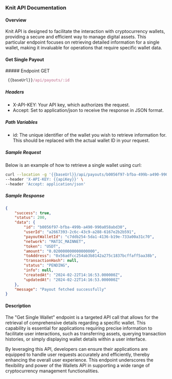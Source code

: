 ### Knit API Documentation

#### Overview

Knit API is designed to facilitate the interaction with cryptocurrency wallets, providing a secure and efficient way to manage digital assets. This particular endpoint focuses on retrieving detailed information for a single wallet, making it invaluable for operations that require specific wallet data.

#### Get Single Payout

<div style={{ display: "flex", alignItems: "center" }}>
  ##### Endpoint
  <span
    style={{
      display: "block",
      backgroundColor: "#ebfbfa",
      color: "#194d53",
      marginLeft: "-17px",
      padding: "0px 6px",
      fontSize: ".8rem",
      borderRadius: "5px",
      marginTop: "30px",
    }}
  >
    GET
  </span>
</div>

```js copy
 {{baseUrl}}/api/payouts/:id
```

##### Headers

- X-API-KEY: Your API key, which authorizes the request.
- Accept: Set to application/json to receive the response in JSON format.

##### Path Variables

- id: The unique identifier of the wallet you wish to retrieve information for. This should be replaced with the actual wallet ID in your request.

##### Sample Request

Below is an example of how to retrieve a single wallet using curl:

```sh
curl --location -g '{{baseUrl}}/api/payouts/b0056f97-bfba-499b-a490-990a058abd30' \
--header 'X-API-KEY: {{apiKey}}' \
--header 'Accept: application/json'
```

##### Sample Response

```json
{
    "success": true,
    "status": 200,
    "data": {
        "id": "b0056f97-bfba-499b-a490-990a058abd30",
        "userId": "a2667393-2c6c-43c9-a288-6167e2b2b591",
        "payoutWalletId": "c7ddb254-5da1-4136-b19e-733a00a31c70",
        "network": "MATIC_MAINNET",
        "token": "USDT",
        "amount": "0.020000000000000000",
        "toAddress": "0x56adfcc254ab3b8142a275c1837bcffaff5aa38b",
        "transactionHash": null,
        "status": "PENDING",
        "info": null,
        "createdAt": "2024-02-22T14:16:53.000000Z",
        "updatedAt": "2024-02-22T14:16:53.000000Z"
    },
    "message": "Payout fetched successfully"
}
```


#### Description

The "Get Single Wallet" endpoint is a targeted API call that allows for the retrieval of comprehensive details regarding a specific wallet. This capability is essential for applications requiring precise information to facilitate user interactions, such as transferring assets, querying transaction histories, or simply displaying wallet details within a user interface.

By leveraging this API, developers can ensure their applications are equipped to handle user requests accurately and efficiently, thereby enhancing the overall user experience. This endpoint underscores the flexibility and power of the Wallets API in supporting a wide range of cryptocurrency management functionalities.

